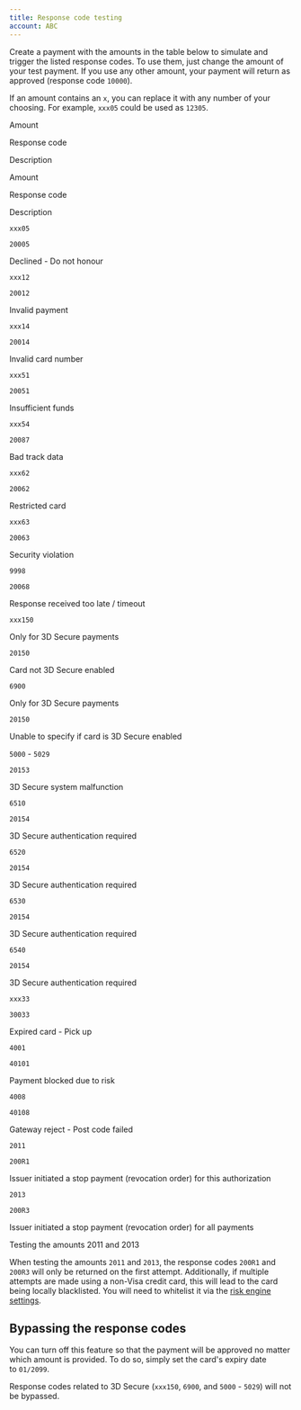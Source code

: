 ```yaml
---
title: Response code testing
account: ABC
---
```


Create a payment with the amounts in the table below to simulate and trigger the listed response codes. To use them, just change the amount of your test payment. If you use any other amount, your payment will return as approved (response code `10000`).

If an amount contains an `x`, you can replace it with any number of your choosing. For example, `xxx05` could be used as `12305`.

Amount

Response code

Description

Amount

Response code

Description

`xxx05`

`20005`

Declined - Do not honour

`xxx12`

`20012`

Invalid payment

`xxx14`

`20014`

Invalid card number

`xxx51`

`20051`

Insufficient funds

`xxx54`

`20087`

Bad track data

`xxx62`

`20062`

Restricted card

`xxx63`

`20063`

Security violation

`9998`

`20068`

Response received too late / timeout

`xxx150`

Only for 3D Secure payments

`20150`

Card not 3D Secure enabled

`6900`

Only for 3D Secure payments

`20150`

Unable to specify if card is 3D Secure enabled

`5000` - `5029`

`20153`

3D Secure system malfunction

`6510`

`20154`

3D Secure authentication required

`6520`

`20154`

3D Secure authentication required

`6530`

`20154`

3D Secure authentication required

`6540`

`20154`

3D Secure authentication required

`xxx33`

`30033`

Expired card - Pick up

`4001`

`40101`

Payment blocked due to risk

`4008`

`40108`

Gateway reject - Post code failed

`2011`

`200R1`

Issuer initiated a stop payment (revocation order) for this authorization

`2013`

`200R3`

Issuer initiated a stop payment (revocation order) for all payments

Testing the amounts 2011 and 2013

When testing the amounts `2011` and `2013`, the response codes `200R1` and `200R3` will only be returned on the first attempt. Additionally, if multiple attempts are made using a non-Visa credit card, this will lead to the card being locally blacklisted. You will need to whitelist it via the [risk engine settings](/display/DOCS/Risk+engine+settings).

Bypassing the response codes
----------------------------

You can turn off this feature so that the payment will be approved no matter which amount is provided. To do so, simply set the card's expiry date to `01/2099`. 

Response codes related to 3D Secure (`xxx150`, `6900`, and `5000` - `5029`) will not be bypassed.
